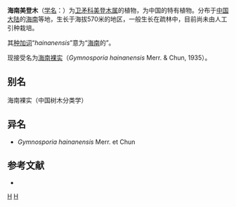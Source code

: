 {{Speciesbox
| genus = Maytenus
| species = hainanensis
| authority = (Merr. et Chun) C. Y. Cheng, C.Y.Cheng & P.H.Huang, 1999
}}

'''海南美登木'''（[[学名|学名]]：{{lang|la|''Maytenus hainanensis''}}）为[[卫矛科|卫矛科]][[美登木属|美登木属]]的植物，为中国的特有植物。分布于[[中国大陆|中国大陆]]的[[海南|海南]]等地，生长于海拔570米的地区，一般生长在疏林中，目前尚未由人工引种栽培。

其[[种加词|种加词]]“''hainanensis''”意为“[[海南|海南]]的”。

现接受名为[[海南裸实|海南裸实]]（''Gymnosporia hainanensis'' Merr. & Chun, 1935）。

== 别名 ==
海南裸实（中国树木分类学）

== 异名 ==
* ''Gymnosporia hainanensis'' Merr. et Chun

== 参考文献 ==
<div class="references-small">
* {{cite web| url =http://www.bioinfo.cn/db05/KmzwSpecies.php?action=view&id=3080| title =海南美登木| work =《中国高等植物数据库全库》| publisher =中国科学院微生物研究所| author =昆明植物研究所| accessdate =2009-02-23| deadurl =yes| archiveurl =https://web.archive.org/web/20160305045501/http://www.bioinfo.cn/db05/KmzwSpecies.php?action=view&id=3080| archivedate =2016-03-05}}
</div>
{{Taxonbar|from=Q11150139}}

[[Category:美登木属|H]]
[[Category:1999年描述的植物|H]]

{{植物小作品}}